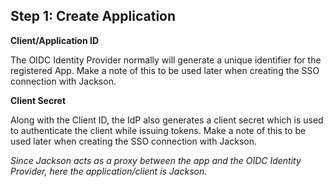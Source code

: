 ## Step 1: Create Application

<div className='flex flex-col gap-4'>
  <div>
    <InputWithCopyButton text={oidcCallbackUrl} label='Callback URL' />
  </div>
</div>

**Client/Application ID**

The OIDC Identity Provider normally will generate a unique identifier for the registered App. Make a note of this to be used later when creating the SSO connection with Jackson.

**Client Secret**

Along with the Client ID, the IdP also generates a client secret which is used to authenticate the client while issuing tokens. Make a note of this to be used later when creating the SSO connection with Jackson.

_Since Jackson acts as a proxy between the app and the OIDC Identity Provider, here the application/client is Jackson._

<Footer />
